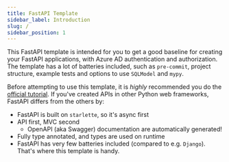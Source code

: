 ```yaml
---
title: FastAPI Template
sidebar_label: Introduction
slug: /
sidebar_position: 1
---
```


This FastAPI template is intended for you to get a good baseline for creating your FastAPI applications,
with Azure AD authentication and authorization. The template has a lot of batteries included, such as `pre-commit`,
project structure, example tests and options to use `SQLModel` and `mypy`.


Before attempting to use this template,
it is *highly* recommended you do the [official tutorial](https://fastapi.tiangolo.com/).
If you've created APIs in other Python web frameworks,
FastAPI differs from the others by:
* FastAPI is built on ``starlette``, so it's async first
* API first, MVC second
  * OpenAPI (aka Swagger) documentation are automatically generated!
* Fully type annotated, and types are used on runtime
* FastAPI has very few batteries included (compared to e.g. ``Django``). That's where this template is handy.